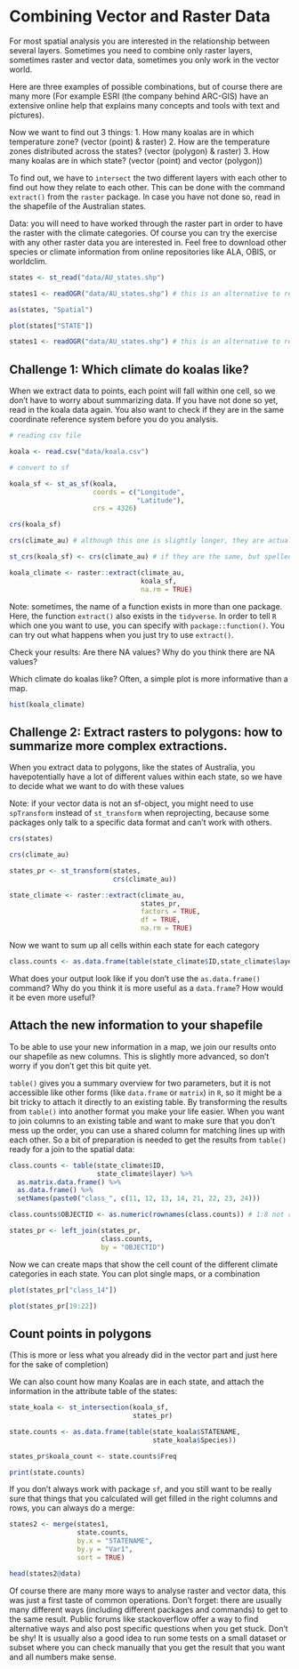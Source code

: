 # Combining Vector and Raster Data

For most spatial analysis you are interested in the relationship between several layers. Sometimes you need to combine only raster layers, sometimes raster and vector data, sometimes you only work in the vector world.

Here are three examples of possible combinations, but of course there are many more (For example ESRI (the company behind ARC-GIS) have an extensive online help that explains many concepts and tools with text and pictures).

Now we want to find out 3 things:
    1. How many koalas are in which temperature zone? (vector (point) & raster)
    2. How are the temperature zones distributed across the states? (vector (polygon) & raster)
    3. How many koalas are in which state? (vector (point) and vector (polygon))

To find out, we have to `intersect` the two different layers with each other to find out how they relate to each other. This can be done with the command `extract()` from the `raster` package. In case you have not done so, read in the shapefile of the Australian states. 

Data: you will need to have worked through the raster part in order to have the raster with the climate categories. Of course you can try the exercise with any other raster data you are interested in. Feel free to download other species or climate information from online repositories like ALA, OBIS, or worldclim.

```r
states <- st_read("data/AU_states.shp")

states1 <- readOGR("data/AU_states.shp") # this is an alternative to read in vector data, some other commands do not work with st objects (see mapping challenge)

as(states, "Spatial")

plot(states["STATE"])

states1 <- readOGR("data/AU_states.shp") # this is an alternative to read in vector data, some other commands do not work with st objects (see mapping challenge)
```

## Challenge 1: Which climate do koalas like?

When we extract data to points, each point will fall within one cell, so we don't have to worry about summarizing data. If you have not done so yet, read in the koala data again. You also want to check if they are in the same coordinate reference system before you do you analysis.

```r
# reading csv file

koala <- read.csv("data/koala.csv")

# convert to sf

koala_sf <- st_as_sf(koala, 
                     coords = c("Longitude", 
                                "Latitude"), 
                     crs = 4326)

crs(koala_sf)  

crs(climate_au) # although this one is slightly longer, they are actually the same. Check out for example the EPSG website, or spatialreference.org to find out more

st_crs(koala_sf) <- crs(climate_au) # if they are the same, but spelled differently, or one is not defined, you can assign the crs of one layer to the other. 

koala_climate <- raster::extract(climate_au,
                                 koala_sf, 
                                 na.rm = TRUE) 
```

Note: sometimes, the name of a function exists in more than one package. Here, the function `extract()` also exists in the `tidyverse`. In order to tell `R` which one you want to use, you can specify with `package::function()`. You can try out what happens when you just try to use `extract()`.

Check your results: Are there NA values? Why do you think there are NA values?

Which climate do koalas like? Often, a simple plot is more informative than a map.

```r
hist(koala_climate)
```

## Challenge 2: Extract rasters to polygons: how to summarize more complex extractions. 

When you extract data to polygons, like the states of Australia, you havepotentially have a lot of different values within each state, so we have to decide what we want to do with these values

Note: if your vector data is not an sf-object, you might need to use `spTransform` instead of `st_transform` when reprojecting, because some packages only talk to a specific data format and can't work with others.

```r
crs(states)

crs(climate_au)

states_pr <- st_transform(states, 
                          crs(climate_au))

state_climate <- raster::extract(climate_au, 
                                 states_pr, 
                                 factors = TRUE, 
                                 df = TRUE, 
                                 na.rm = TRUE)
```

Now we want to sum up all cells within each state for each category

```r
class.counts <- as.data.frame(table(state_climate$ID,state_climate$layer))
```

What does your output look like if you don't use the `as.data.frame()` command? Why do you think it is more useful as a `data.frame`? How would it be even more useful?

## Attach the new information to your shapefile

To be able to use your new information in a map, we join our results onto our shapefile as new columns. This is slightly more advanced, so don't worry if you don't get this bit quite yet. 

`table()` gives you a summary overview for two parameters, but it is not accessible like other forms (like `data.frame` or `matrix`) in `R`, so it might be a bit tricky to attach it directly to an existing table. By transforming the results from `table()` into another format you make your life easier. When you want to join columns to an existing table and want to make sure that you don't mess up the order, you can use a shared column for matching lines up with each other. So a bit of preparation is needed to get the results from `table()` ready for a join to the spatial data:

```r
class.counts <- table(state_climate$ID,
                      state_climate$layer) %>% 
  as.matrix.data.frame() %>% 
  as.data.frame() %>% 
  setNames(paste0("class_", c(11, 12, 13, 14, 21, 22, 23, 24)))

class.counts$OBJECTID <- as.numeric(rownames(class.counts)) # 1:8 not recommended

states_pr <- left_join(states_pr, 
                       class.counts, 
                       by = "OBJECTID")
```

Now we can create maps that show the cell count of the different climate categories in each state. You can plot single maps, or a combination

```r
plot(states_pr["class_14"])

plot(states_pr[19:22])
```

## Count points in polygons

(This is more or less what you already did in the vector part and just here for the sake of completion)

We can also count how many Koalas are in each state, and attach the information in the attribute table of the states:

```r
state_koala <- st_intersection(koala_sf, 
                               states_pr) 

state.counts <- as.data.frame(table(state_koala$STATENAME,
                                    state_koala$Species))

states_pr$koala_count <- state.counts$Freq

print(state.counts)
```

If you don't always work with package `sf`, and you still want to be really sure that things that you calculated will get filled in the right columns and rows, you can always do a merge:

```r
states2 <- merge(states1, 
                 state.counts, 
                 by.x = "STATENAME", 
                 by.y = "Var1",
                 sort = TRUE)

head(states2@data)
```

Of course there are many more ways to analyse raster and vector data, this was just a first taste of common operations. Don't forget: there are usually many different ways (including different packages and commands) to get to the same result. Public forums like stackoverflow offer a way to find alternative ways and also post specific questions when you get stuck. Don't be shy! It is usually also a good idea to run some tests on a small dataset or subset where you can check manually that you get the result that you want and all numbers make sense. 
